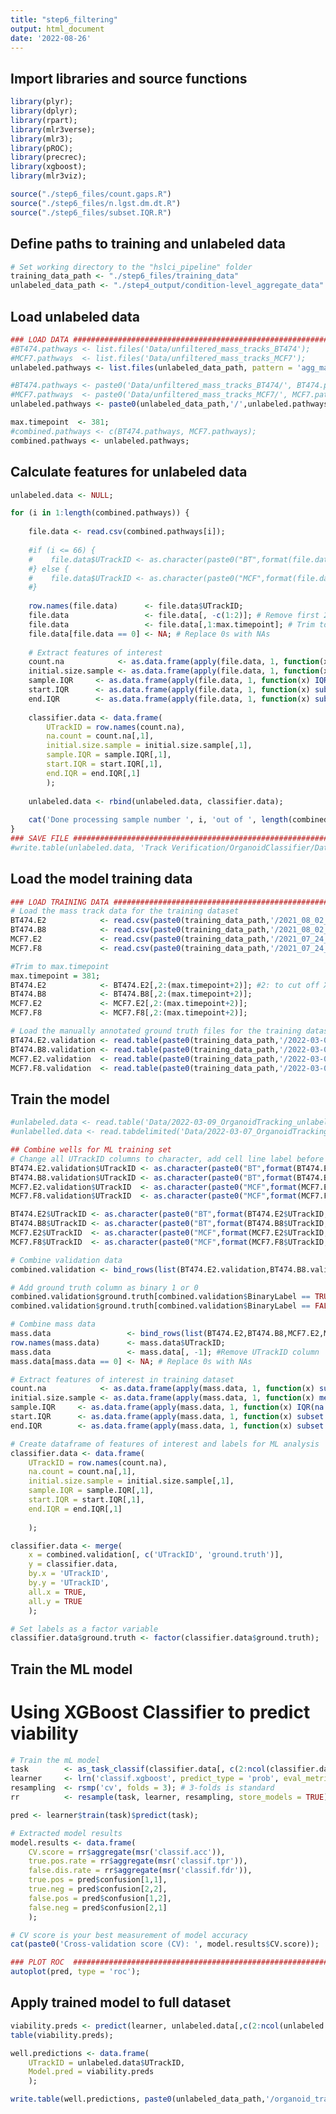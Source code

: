 ```yaml
---
title: "step6_filtering"
output: html_document
date: '2022-08-26'
---
```


## Import libraries and source functions
```r
library(plyr);
library(dplyr);
library(rpart);
library(mlr3verse);
library(mlr3);
library(pROC);
library(precrec);
library(xgboost);
library(mlr3viz);

source("./step6_files/count.gaps.R")
source("./step6_files/n.lgst.dm.dt.R")
source("./step6_files/subset.IQR.R")
```

## Define paths to training and unlabeled data
```r
# Set working directory to the "hslci_pipeline" folder
training_data_path <- "./step6_files/training_data"
unlabeled_data_path <- "./step4_output/condition-level_aggregate_data" # This must be the output path from step 5 ending with "/condition-level_aggregate_data"
```

## Load unlabeled data
```r
### LOAD DATA #################################################################################
#BT474.pathways <- list.files('Data/unfiltered_mass_tracks_BT474');
#MCF7.pathways  <- list.files('Data/unfiltered_mass_tracks_MCF7');
unlabeled.pathways <- list.files(unlabeled_data_path, pattern = 'agg_mass_tracks_unfiltered.csv');

#BT474.pathways <- paste0('Data/unfiltered_mass_tracks_BT474/', BT474.pathways);
#MCF7.pathways  <- paste0('Data/unfiltered_mass_tracks_MCF7/', MCF7.pathways);
unlabeled.pathways <- paste0(unlabeled_data_path,'/',unlabeled.pathways);

max.timepoint  <- 381;
#combined.pathways <- c(BT474.pathways, MCF7.pathways);
combined.pathways <- unlabeled.pathways;
```

## Calculate features for unlabeled data
```r
unlabeled.data <- NULL;

for (i in 1:length(combined.pathways)) {
    
    file.data <- read.csv(combined.pathways[i]);
    
    #if (i <= 66) {
    #    file.data$UTrackID <- as.character(paste0("BT",format(file.data$UTrackID,scientific = FALSE)));
    #} else {
    #    file.data$UTrackID <- as.character(paste0("MCF",format(file.data$UTrackID,scientific = FALSE)));
    #}
    
    row.names(file.data)      <- file.data$UTrackID;
    file.data                 <- file.data[, -c(1:2)]; # Remove first 2 label columns 
    file.data                 <- file.data[,1:max.timepoint]; # Trim to max timepoint
    file.data[file.data == 0] <- NA; # Replace 0s with NAs
    
    # Extract features of interest
    count.na            <- as.data.frame(apply(file.data, 1, function(x) sum(is.na(x))));
    initial.size.sample <- as.data.frame(apply(file.data, 1, function(x) median(na.omit(x)[1:2], na.rm = TRUE)));
    sample.IQR     <- as.data.frame(apply(file.data, 1, function(x) IQR(na.omit(x),na.rm = TRUE)));
    start.IQR      <- as.data.frame(apply(file.data, 1, function(x) subset.IQR(x,1,12)));
    end.IQR        <- as.data.frame(apply(file.data, 1, function(x) subset.IQR(x,-12,-1)));
    
    classifier.data <- data.frame(
        UTrackID = row.names(count.na),
        na.count = count.na[,1],
        initial.size.sample = initial.size.sample[,1],
        sample.IQR = sample.IQR[,1],
        start.IQR = start.IQR[,1],
        end.IQR = end.IQR[,1]
        );
    
    unlabeled.data <- rbind(unlabeled.data, classifier.data);
    
    cat('Done processing sample number ', i, 'out of ', length(combined.pathways), '\n');
}
### SAVE FILE ##############################################################
#write.table(unlabeled.data, 'Track Verification/OrganoidClassifier/Data/2022-03-11_OrganoidTracking_unlabeled.classifier.data.txt', sep = '\t')
```

## Load the model training data
```r
### LOAD TRAINING DATA #################################################################################
# Load the mass track data for the training dataset
BT474.E2            <- read.csv(paste0(training_data_path,'/2021_08_02_BT-474_E2_unfiltered_agg_mass_tracks.csv'));
BT474.B8            <- read.csv(paste0(training_data_path,'/2021_08_02_BT-474_B8_unfiltered_agg_mass_tracks.csv'));
MCF7.E2             <- read.csv(paste0(training_data_path,'/2021_07_24_MCF-7_E2_unfiltered_agg_mass_tracks.csv'));
MCF7.F8             <- read.csv(paste0(training_data_path,'/2021_07_24_MCF-7_F8_unfiltered_agg_mass_tracks.csv'));

#Trim to max.timepoint
max.timepoint = 381; 
BT474.E2            <- BT474.E2[,2:(max.timepoint+2)]; #2: to cut off X column, max+2 due to x and UTrackID columns
BT474.B8            <- BT474.B8[,2:(max.timepoint+2)];
MCF7.E2             <- MCF7.E2[,2:(max.timepoint+2)];
MCF7.F8             <- MCF7.F8[,2:(max.timepoint+2)];

# Load the manually annotated ground truth files for the training dataset
BT474.E2.validation <- read.table(paste0(training_data_path,'/2022-03-09_BT474_E2_unfiltered_manuallabel.txt'), sep = '\t', header = T);
BT474.B8.validation <- read.table(paste0(training_data_path,'/2022-03-09_BT474_B8_unfiltered_manuallabel.txt'), sep = '\t', header = T);
MCF7.E2.validation  <- read.table(paste0(training_data_path,'/2022-03-09_MCF7_E2_unfiltered_manuallabel.txt'), sep = '\t', header = T);
MCF7.F8.validation  <- read.table(paste0(training_data_path,'/2022-03-09_MCF7_F8_unfiltered_manuallabel.txt'), sep = '\t', header = T);
```

## Train the model
```r
#unlabeled.data <- read.table('Data/2022-03-09_OrganoidTracking_unlabeled.classifier.data.txt', sep = '\t', header = T);
#unlabelled.data <- read.tabdelimited('Data/2022-03-07_OrganoidTracking_unlabelled.classifier.data.txt');

## Combine wells for ML training set
# Change all UTrackID columns to character, add cell line label before UTrackID
BT474.E2.validation$UTrackID <- as.character(paste0("BT",format(BT474.E2.validation$UTrackID,scientific = FALSE)));
BT474.B8.validation$UTrackID <- as.character(paste0("BT",format(BT474.B8.validation$UTrackID,scientific = FALSE)));
MCF7.E2.validation$UTrackID  <- as.character(paste0("MCF",format(MCF7.E2.validation$UTrackID,scientific = FALSE)));
MCF7.F8.validation$UTrackID  <- as.character(paste0("MCF",format(MCF7.F8.validation$UTrackID,scientific = FALSE)));

BT474.E2$UTrackID <- as.character(paste0("BT",format(BT474.E2$UTrackID,scientific = FALSE)));
BT474.B8$UTrackID <- as.character(paste0("BT",format(BT474.B8$UTrackID,scientific = FALSE)));
MCF7.E2$UTrackID  <- as.character(paste0("MCF",format(MCF7.E2$UTrackID,scientific = FALSE)));
MCF7.F8$UTrackID  <- as.character(paste0("MCF",format(MCF7.F8$UTrackID,scientific = FALSE)));

# Combine validation data
combined.validation <- bind_rows(list(BT474.E2.validation,BT474.B8.validation,MCF7.E2.validation,MCF7.F8.validation))

# Add ground truth column as binary 1 or 0
combined.validation$ground.truth[combined.validation$BinaryLabel == TRUE] <- 1;
combined.validation$ground.truth[combined.validation$BinaryLabel == FALSE] <- 0;

# Combine mass data
mass.data                 <- bind_rows(list(BT474.E2,BT474.B8,MCF7.E2,MCF7.F8));
row.names(mass.data)      <- mass.data$UTrackID;
mass.data                 <- mass.data[, -1]; #Remove UTrackID column
mass.data[mass.data == 0] <- NA; # Replace 0s with NAs

# Extract features of interest in training dataset
count.na            <- as.data.frame(apply(mass.data, 1, function(x) sum(is.na(x))));
initial.size.sample <- as.data.frame(apply(mass.data, 1, function(x) median(na.omit(x)[1:2], na.rm = TRUE)));
sample.IQR     <- as.data.frame(apply(mass.data, 1, function(x) IQR(na.omit(x),na.rm = TRUE)));
start.IQR      <- as.data.frame(apply(mass.data, 1, function(x) subset.IQR(x,1,12)));
end.IQR        <- as.data.frame(apply(mass.data, 1, function(x) subset.IQR(x,-12,-1)));

# Create dataframe of features of interest and labels for ML analysis
classifier.data <- data.frame(
    UTrackID = row.names(count.na),
    na.count = count.na[,1],
    initial.size.sample = initial.size.sample[,1],
    sample.IQR = sample.IQR[,1],
    start.IQR = start.IQR[,1],
    end.IQR = end.IQR[,1]
    
    );

classifier.data <- merge(
    x = combined.validation[, c('UTrackID', 'ground.truth')],
    y = classifier.data,
    by.x = 'UTrackID',
    by.y = 'UTrackID',
    all.x = TRUE,
    all.y = TRUE
    );

# Set labels as a factor variable
classifier.data$ground.truth <- factor(classifier.data$ground.truth);
```

## Train the ML model
# Using XGBoost Classifier to predict viability
```r
# Train the mL model
task        <- as_task_classif(classifier.data[, c(2:ncol(classifier.data))], target = 'ground.truth');
learner     <- lrn('classif.xgboost', predict_type = 'prob', eval_metric = 'logloss' );
resampling  <- rsmp('cv', folds = 3); # 3-folds is standard
rr          <- resample(task, learner, resampling, store_models = TRUE);

pred <- learner$train(task)$predict(task);

# Extracted model results
model.results <- data.frame(
    CV.score = rr$aggregate(msr('classif.acc')),
    true.pos.rate = rr$aggregate(msr('classif.tpr')),
    false.dis.rate = rr$aggregate(msr('classif.fdr')),
    true.pos = pred$confusion[1,1],
    true.neg = pred$confusion[2,2],
    false.pos = pred$confusion[1,2],
    false.neg = pred$confusion[2,1]
    );

# CV score is your best measurement of model accuracy
cat(paste0('Cross-validation score (CV): ', model.results$CV.score));

### PLOT ROC  ######################################################################
autoplot(pred, type = 'roc');
```

## Apply trained model to full dataset
```r
viability.preds <- predict(learner, unlabeled.data[,c(2:ncol(unlabeled.data))]);
table(viability.preds);

well.predictions <- data.frame(
    UTrackID = unlabeled.data$UTrackID,
    Model.pred = viability.preds
    );

write.table(well.predictions, paste0(unlabeled_data_path,'/organoid_track_validity_prediction.txt'), sep = '\t')
```

